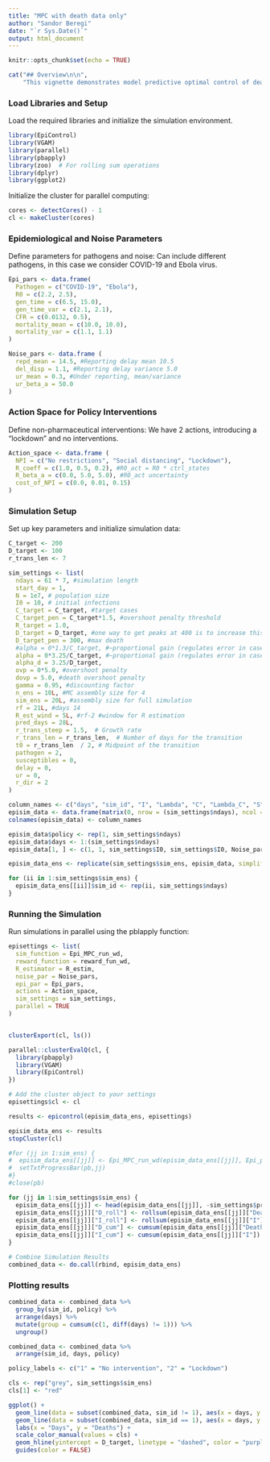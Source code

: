 ```yaml
---
title: "MPC with death data only"
author: "Sandor Beregi"
date: "`r Sys.Date()`"
output: html_document
---
```


```r
knitr::opts_chunk$set(echo = TRUE)
```

```r
cat("## Overview\n\n",
    "This vignette demonstrates model predictive optimal control of deaths for COVID-19 based on death data only \n\n")
```

### Load Libraries and Setup

Load the required libraries and initialize the simulation environment.

```r
library(EpiControl)
library(VGAM)
library(parallel)
library(pbapply)
library(zoo)  # For rolling sum operations
library(dplyr)
library(ggplot2)
```

Initialize the cluster for parallel computing:

```r
cores <- detectCores() - 1
cl <- makeCluster(cores)
```

### Epidemiological and Noise Parameters

Define parameters for pathogens and noise: Can include different pathogens, in this case we consider COVID-19 and Ebola virus.

```r
Epi_pars <- data.frame(
  Pathogen = c("COVID-19", "Ebola"),
  R0 = c(2.2, 2.5),
  gen_time = c(6.5, 15.0),
  gen_time_var = c(2.1, 2.1),
  CFR = c(0.0132, 0.5),
  mortality_mean = c(10.0, 10.0),
  mortality_var = c(1.1, 1.1)
)

Noise_pars <- data.frame (
  repd_mean = 14.5, #Reporting delay mean 10.5
  del_disp = 1.1, #Reporting delay variance 5.0
  ur_mean = 0.3, #Under reporting, mean/variance
  ur_beta_a = 50.0
)
```

### Action Space for Policy Interventions

Define non-pharmaceutical interventions: We have 2 actions, introducing a "lockdown" and no interventions.

```r
Action_space <- data.frame (
  NPI = c("No restrictions", "Social distancing", "Lockdown"),
  R_coeff = c(1.0, 0.5, 0.2), #R0_act = R0 * ctrl_states
  R_beta_a = c(0.0, 5.0, 5.0), #R0_act uncertainty
  cost_of_NPI = c(0.0, 0.01, 0.15)
)
```

### Simulation Setup

Set up key parameters and initialize simulation data:

```r
C_target <- 200
D_target <- 100
r_trans_len <- 7

sim_settings <- list(
  ndays = 61 * 7, #simulation length
  start_day = 1,
  N = 1e7, # population size
  I0 = 10, # initial infections
  C_target = C_target, #target cases
  C_target_pen = C_target*1.5, #overshoot penalty threshold
  R_target = 1.0,
  D_target = D_target, #one way to get peaks at 400 is to increase this to 15
  D_target_pen = 300, #max death
  #alpha = 0*1.3/C_target, #~proportional gain (regulates error in cases) covid
  alpha = 0*3.25/C_target, #~proportional gain (regulates error in cases) ebola
  alpha_d = 3.25/D_target,
  ovp = 0*5.0, #overshoot penalty
  dovp = 5.0, #death overshoot penalty
  gamma = 0.95, #discounting factor
  n_ens = 10L, #MC assembly size for 4
  sim_ens = 20L, #assembly size for full simulation
  rf = 21L, #days 14
  R_est_wind = 5L, #rf-2 #window for R estimation
  pred_days = 28L,
  r_trans_steep = 1.5,  # Growth rate
  r_trans_len = r_trans_len,  # Number of days for the transition
  t0 = r_trans_len  / 2, # Midpoint of the transition
  pathogen = 2,
  susceptibles = 0,
  delay = 0,
  ur = 0,
  r_dir = 2
)

column_names <- c("days", "sim_id", "I", "Lambda", "C", "Lambda_C", "S", "Deaths", "Re", "Rew", "Rest", "R0est", "policy", "R_coeff")
episim_data <- data.frame(matrix(0, nrow = (sim_settings$ndays), ncol = length(column_names)))
colnames(episim_data) <- column_names

episim_data$policy <- rep(1, sim_settings$ndays)
episim_data$days <- 1:(sim_settings$ndays)
episim_data[1, ] <- c(1, 1, sim_settings$I0, sim_settings$I0, Noise_pars$ur_mean * sim_settings$I0, Noise_pars$ur_mean * sim_settings$I0, sim_settings$N - sim_settings$I0, 0, Epi_pars[1, "R0"], Epi_pars[1, "R0"], 1, 1, 1, 1)

episim_data_ens <- replicate(sim_settings$sim_ens, episim_data, simplify = FALSE)

for (ii in 1:sim_settings$sim_ens) {
  episim_data_ens[[ii]]$sim_id <- rep(ii, sim_settings$ndays)
}
```

### Running the Simulation

Run simulations in parallel using the pblapply function:

```r

episettings <- list(
  sim_function = Epi_MPC_run_wd,
  reward_function = reward_fun_wd,
  R_estimator = R_estim,
  noise_par = Noise_pars,
  epi_par = Epi_pars,
  actions = Action_space,
  sim_settings = sim_settings,
  parallel = TRUE
)


clusterExport(cl, ls())

parallel::clusterEvalQ(cl, {
  library(pbapply)
  library(VGAM)
  library(EpiControl)
})

# Add the cluster object to your settings
episettings$cl <- cl

results <- epicontrol(episim_data_ens, episettings)

episim_data_ens <- results
stopCluster(cl)

#for (jj in 1:sim_ens) {
#  episim_data_ens[[jj]] <- Epi_MPC_run_wd(episim_data_ens[[jj]], Epi_pars, Noise_pars, Action_space, pred_days = pred_days, n_ens = n_ens, ndays = nrow(episim_data), R_est_wind = R_est_wind, pathogen = 1, susceptibles = 0, delay = 0, ur = 0, r_dir = 2, N = N)
#  setTxtProgressBar(pb,jj)
#}
#close(pb)

for (jj in 1:sim_settings$sim_ens) {
  episim_data_ens[[jj]] <- head(episim_data_ens[[jj]], -sim_settings$pred_days)
  episim_data_ens[[jj]]["D_roll"] <- rollsum(episim_data_ens[[jj]]["Deaths"], 7, fill = NA)
  episim_data_ens[[jj]]["I_roll"] <- rollsum(episim_data_ens[[jj]]["I"], 7, fill = NA)
  episim_data_ens[[jj]]["D_cum"] <- cumsum(episim_data_ens[[jj]]["Deaths"])
  episim_data_ens[[jj]]["I_cum"] <- cumsum(episim_data_ens[[jj]]["I"])
}

# Combine Simulation Results
combined_data <- do.call(rbind, episim_data_ens)
```

### Plotting results

```r

combined_data <- combined_data %>%
  group_by(sim_id, policy) %>%
  arrange(days) %>%
  mutate(group = cumsum(c(1, diff(days) != 1))) %>%
  ungroup()

combined_data <- combined_data %>%
  arrange(sim_id, days, policy)

policy_labels <- c("1" = "No intervention", "2" = "Lockdown")

cls <- rep("grey", sim_settings$sim_ens)
cls[1] <- "red"

ggplot() +
  geom_line(data = subset(combined_data, sim_id != 1), aes(x = days, y = Deaths, color = as.factor(sim_id)), alpha = 0.3) +
  geom_line(data = subset(combined_data, sim_id == 1), aes(x = days, y = Deaths), color = "darkred", alpha = 1.0) +
  labs(x = "Days", y = "Deaths") +
  scale_color_manual(values = cls) +
  geom_hline(yintercept = D_target, linetype = "dashed", color = "purple", size=0.25)+
  guides(color = FALSE)
```
